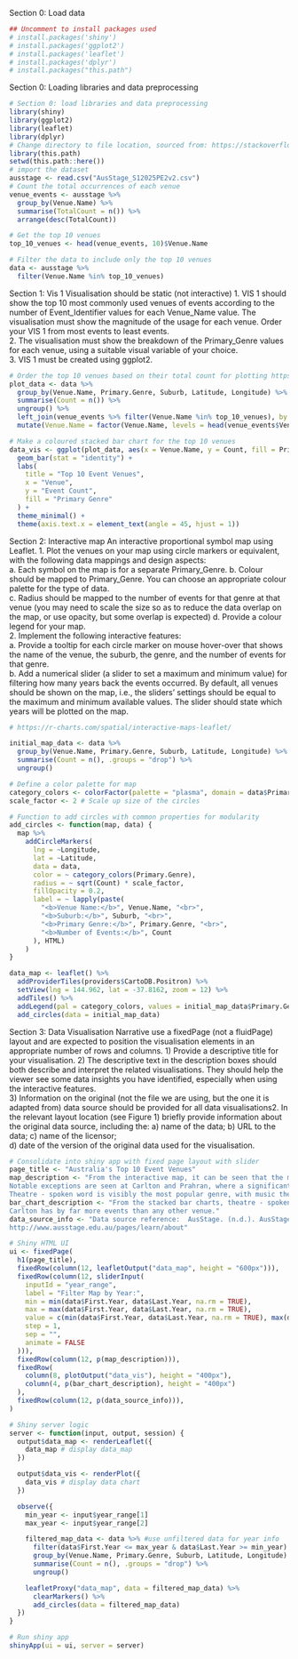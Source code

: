 Section 0: Load data
```r
## Uncomment to install packages used
# install.packages('shiny')
# install.packages('ggplot2')
# install.packages('leaflet')
# install.packages('dplyr')
# install.packages("this.path")
```
Section 0: Loading libraries and data preprocessing
```r
# Section 0: load libraries and data preprocessing
library(shiny)
library(ggplot2)
library(leaflet)
library(dplyr)
# Change directory to file location, sourced from: https://stackoverflow.com/a/74626705
library(this.path)
setwd(this.path::here())
# import the dataset
ausstage <- read.csv("AusStage_S12025PE2v2.csv")
# Count the total occurrences of each venue
venue_events <- ausstage %>%
  group_by(Venue.Name) %>%
  summarise(TotalCount = n()) %>%
  arrange(desc(TotalCount))

# Get the top 10 venues
top_10_venues <- head(venue_events, 10)$Venue.Name

# Filter the data to include only the top 10 venues
data <- ausstage %>%
  filter(Venue.Name %in% top_10_venues)
```
Section 1: Vis 1
Visualisation should be static (not interactive)
1.  VIS 1 should show the top 10 most commonly used venues of events 
    according to the number of Event_Identifier values for each Venue_Name 
    value. The visualisation must show the magnitude of the usage for each 
    venue. Order your VIS 1 from most events to least events.   
2.  The visualisation must show the breakdown of the Primary_Genre values for 
    each venue, using a suitable visual variable of your choice.  
3.  VIS 1 must be created using ggplot2.
```r
# Order the top 10 venues based on their total count for plotting https://stackoverflow.com/a/57327906
plot_data <- data %>%
  group_by(Venue.Name, Primary.Genre, Suburb, Latitude, Longitude) %>%
  summarise(Count = n()) %>%
  ungroup() %>%
  left_join(venue_events %>% filter(Venue.Name %in% top_10_venues), by = "Venue.Name") %>%
  mutate(Venue.Name = factor(Venue.Name, levels = head(venue_events$Venue.Name, 10)))

# Make a coloured stacked bar chart for the top 10 venues
data_vis <- ggplot(plot_data, aes(x = Venue.Name, y = Count, fill = Primary.Genre)) +
  geom_bar(stat = "identity") +
  labs(
    title = "Top 10 Event Venues",
    x = "Venue",
    y = "Event Count",
    fill = "Primary Genre"
  ) +
  theme_minimal() +
  theme(axis.text.x = element_text(angle = 45, hjust = 1))
```
Section 2: Interactive map
An interactive proportional symbol map using Leaflet.
1.  Plot the venues on your map using circle markers or equivalent, with the 
    following data mappings and design aspects:  
    a.  Each symbol on the map is for a separate Primary_Genre. 
    b.  Colour should be mapped to Primary_Genre. You can choose an 
    appropriate colour palette for the type of data.  
    c.  Radius should be mapped to the number of events for that genre at 
    that venue (you may need to scale the size so as to reduce the data 
    overlap on the map, or use opacity, but some overlap is expected) 
    d.  Provide a colour legend for your map.  
2.  Implement the following interactive features:  
    a.  Provide a tooltip for each circle marker on mouse hover-over that 
    shows the name of the venue, the suburb, the genre, and the number 
    of events for that genre.  
    b.  Add a numerical slider (a slider to set a maximum and minimum value) 
    for filtering how many years back the events occurred. By default, all 
    venues should be shown on the map, i.e., the sliders’ settings should be 
    equal to the maximum and minimum available values. The slider should 
    state which years will be plotted on the map.     
```r
# https://r-charts.com/spatial/interactive-maps-leaflet/

initial_map_data <- data %>%
  group_by(Venue.Name, Primary.Genre, Suburb, Latitude, Longitude) %>%
  summarise(Count = n(), .groups = "drop") %>%
  ungroup()

# Define a color palette for map
category_colors <- colorFactor(palette = "plasma", domain = data$Primary.Genre)
scale_factor <- 2 # Scale up size of the circles

# Function to add circles with common properties for modularity
add_circles <- function(map, data) {
  map %>%
    addCircleMarkers(
      lng = ~Longitude,
      lat = ~Latitude,
      data = data,
      color = ~ category_colors(Primary.Genre),
      radius = ~ sqrt(Count) * scale_factor,
      fillOpacity = 0.2,
      label = ~ lapply(paste(
        "<b>Venue Name:</b>", Venue.Name, "<br>",
        "<b>Suburb:</b>", Suburb, "<br>",
        "<b>Primary Genre:</b>", Primary.Genre, "<br>",
        "<b>Number of Events:</b>", Count
      ), HTML)
    )
}

data_map <- leaflet() %>%
  addProviderTiles(providers$CartoDB.Positron) %>%
  setView(lng = 144.962, lat = -37.8162, zoom = 12) %>%
  addTiles() %>%
  addLegend(pal = category_colors, values = initial_map_data$Primary.Genre, title = "Primary Genre") %>%
  add_circles(data = initial_map_data)
```
Section 3: Data Visualisation Narrative 
use a fixedPage (not a fluidPage) layout and are expected to position the 
visualisation elements in an appropriate number of rows and columns. 
1)  Provide a descriptive title for your visualisation. 
2)  The descriptive text in the description boxes should both describe and 
    interpret the related visualisations. They should help the viewer see some 
    data insights you have identified, especially when using the interactive 
    features.  
3)  Information on the original (not the file we are using, but the one it is adapted 
    from) data source should be provided for all data visualisations2. In the 
    relevant layout location (see Figure 1) briefly provide information about the 
    original data source, including the: 
    a)  name of the data; 
    b)  URL to the data; 
    c)  name of the licensor;  
    d)  date of the version of the original data used for the visualisation. 
```r
# Consolidate into shiny app with fixed page layout with slider
page_title <- "Australia's Top 10 Event Venues"
map_description <- "From the interactive map, it can be seen that the most popular event venues are centered around Melbourne CBD.
Notable exceptions are seen at Carlton and Prahran, where a significant amount of events are also held, with Carlton being the most popular in all of Melbourne.
Theatre - spoken word is visibly the most popular genre, with music theatre being a close runner-up. By filtering by time, we can see that as time goes on, more events are being held."
bar_chart_description <- "From the stacked bar charts, theatre - spoken word is visibly the most popular genre, with music theatre being a runner-up.
Carlton has by far more events than any other venue."
data_source_info <- "Data source reference:  AusStage. (n.d.). AusStage: About. AusStage. Retrieved February 27, 2025, from
http://www.ausstage.edu.au/pages/learn/about"

# Shiny HTML UI
ui <- fixedPage(
  h1(page_title),
  fixedRow(column(12, leafletOutput("data_map", height = "600px"))),
  fixedRow(column(12, sliderInput(
    inputId = "year_range",
    label = "Filter Map by Year:",
    min = min(data$First.Year, data$Last.Year, na.rm = TRUE),
    max = max(data$First.Year, data$Last.Year, na.rm = TRUE),
    value = c(min(data$First.Year, data$Last.Year, na.rm = TRUE), max(data$First.Year, data$Last.Year, na.rm = TRUE)),
    step = 1,
    sep = "",
    animate = FALSE
  ))),
  fixedRow(column(12, p(map_description))),
  fixedRow(
    column(8, plotOutput("data_vis"), height = "400px"),
    column(4, p(bar_chart_description), height = "400px")
  ),
  fixedRow(column(12, p(data_source_info))),
)

# Shiny server logic
server <- function(input, output, session) {
  output$data_map <- renderLeaflet({
    data_map # display data_map
  })

  output$data_vis <- renderPlot({
    data_vis # display data chart
  })

  observe({
    min_year <- input$year_range[1]
    max_year <- input$year_range[2]

    filtered_map_data <- data %>% #use unfiltered data for year info
      filter(data$First.Year <= max_year & data$Last.Year >= min_year) %>%
      group_by(Venue.Name, Primary.Genre, Suburb, Latitude, Longitude) %>%
      summarise(Count = n(), .groups = "drop") %>%
      ungroup()

    leafletProxy("data_map", data = filtered_map_data) %>%
      clearMarkers() %>%
      add_circles(data = filtered_map_data)
  })
}

# Run shiny app
shinyApp(ui = ui, server = server)
```